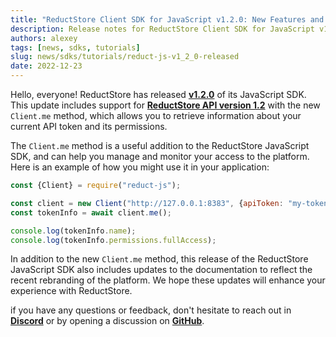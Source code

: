 ```yaml
---
title: "ReductStore Client SDK for JavaScript v1.2.0: New Features and Example Use"
description: Release notes for ReductStore Client SDK for JavaScript v1.2.0 with usage examples
authors: alexey
tags: [news, sdks, tutorials]
slug: news/sdks/tutorials/reduct-js-v1_2_0-released
date: 2022-12-23
---
```


Hello, everyone!
ReductStore has released [**v1.2.0**](https://github.com/reductstore/reduct-js/releases/tag/v1.2.0) of its
JavaScript SDK. This update includes support
for [**ReductStore API version 1.2**](https://github.com/reductstore/reductstore/releases/tag/v1.2.0) with the
new `Client.me` method, which allows you to retrieve information about your current API token and its permissions.

<!--truncate-->

The `Client.me` method is a useful addition to the ReductStore JavaScript SDK, and can help you manage and monitor your
access to the platform. Here is an example of how you might use it in your application:

```javascript
const {Client} = require("reduct-js");

const client = new Client("http://127.0.0.1:8383", {apiToken: "my-token"});
const tokenInfo = await client.me();

console.log(tokenInfo.name);
console.log(tokenInfo.permissions.fullAccess);

```

In addition to the new `Client.me` method, this release of the ReductStore JavaScript SDK also includes updates to the
documentation to reflect the recent rebranding of the platform. We hope these updates will enhance your experience with
ReductStore.

if you have any questions or feedback, don't hesitate to reach out in [**Discord**](https://discord.gg/8wPtPGJYsn)
or by opening a discussion on [**GitHub**](https://github.com/reductstore/reductstore/discussions).